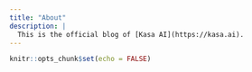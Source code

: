 ```yaml
---
title: "About"
description: |
  This is the official blog of [Kasa AI](https://kasa.ai).
---
```


```r
knitr::opts_chunk$set(echo = FALSE)
```
